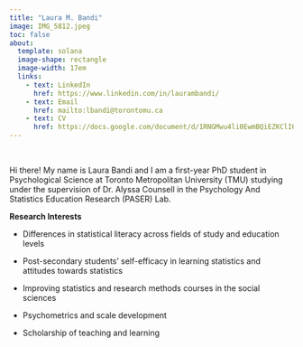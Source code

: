 ```yaml
---
title: "Laura M. Bandi"
image: IMG_5812.jpeg
toc: false
about:
  template: solana
  image-shape: rectangle
  image-width: 17em
  links:
    - text: LinkedIn
      href: https://www.linkedin.com/in/laurambandi/
    - text: Email
      href: mailto:lbandi@torontomu.ca
    - text: CV
      href: https://docs.google.com/document/d/1RNGMwu4li0EwmBQiEZKClI6UPplcm0rod36FYvKA_eU/edit?usp=sharing
---
```


<br>

Hi there! My name is Laura Bandi and I am a first-year PhD student in Psychological Science at Toronto Metropolitan University (TMU) studying under the supervision of Dr. Alyssa Counsell in the Psychology And Statistics Education Research (PASER) Lab.

**Research Interests**

-   Differences in statistical literacy across fields of study and education levels

-   Post-secondary students' self-efficacy in learning statistics and attitudes towards statistics

-   Improving statistics and research methods courses in the social sciences

-   Psychometrics and scale development

-   Scholarship of teaching and learning
